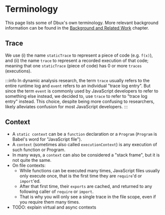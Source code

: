 # Terminology


<TOC toc={toc} />

This page lists some of Dbux's own terminology. More relevant background information can be found in the [Background and Related Work](../background) chapter.


<span id="staticTrace" />

## Trace

We use (i) the name `staticTrace` to represent a piece of code (e.g. `f(x)`), and (ii) the name `trace` to represent a recorded execution of that code; meaning that one `staticTrace` (piece of code) has 0 or more `traces` (executions).

:::info
In dynamic analysis research, the term `trace` usually refers to the entire runtime log and `event` refers to an individual "trace log entry". But since the term `event` is commonly used by JavaScript developers to refer to something else instead, we decided to, use `trace` to refer to "trace log entry" instead. This choice, despite being more confusing to researchers, likely alleviates confusion for most JavaScript developers.
:::

<span id="staticContext" />

## Context


* A `static context` can be a `function` declaration or a `Program` (`Program` is Babel's word for "JavaScript file").
* A `context` (sometimes also called `executionContext`) is any execution of such function or Program.
* In many ways, a `context` can also be considered a "stack frame", but it is not quite the same.
* On file contexts:
  * While functions can be executed many times, JavaScript files usually only execute once, that is the first time they are `require`'d or `import`'ed.
  * After that first time, their `exports` are cached, and returned to any following caller of `require` or `import`.
  * That is why you will only see a single trace in the file scope, even if you require them many times.
* TODO: explain virtual and async contexts
